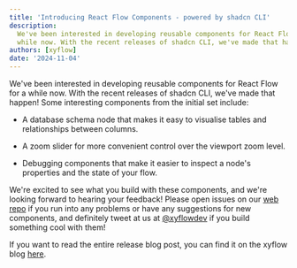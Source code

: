 ```yaml
---
title: 'Introducing React Flow Components - powered by shadcn CLI'
description:
  We've been interested in developing reusable components for React Flow for a
  while now. With the recent releases of shadcn CLI, we've made that happen!
authors: [xyflow]
date: '2024-11-04'
---
```


We've been interested in developing reusable components for React Flow for a
while now. With the recent releases of shadcn CLI, we've made that happen! Some
interesting components from the initial set include:

- A database schema node that makes it easy to visualise tables and relationships
  between columns.

- A zoom slider for more convenient control over the viewport zoom level.

- Debugging components that make it easier to inspect a node's properties and the
  state of your flow.

We're excited to see what you build with these components, and we're looking
forward to hearing your feedback! Please open issues on our [web repo](https://github.com/xyflow/web/issues)
if you run into any problems or have any suggestions for new components, and definitely
tweet at us at [@xyflowdev](https://x.com/xyflowdev) if you build something cool
with them!

If you want to read the entire release blog post, you can find it on the xyflow
blog [here](https://xyflow.com/blog/react-flow-components).
